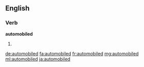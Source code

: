==English==

===Verb===
'''automobiled'''

# {{context|dated}} {{en-past of|automobile}}

[[de:automobiled]]
[[fa:automobiled]]
[[fr:automobiled]]
[[mg:automobiled]]
[[ml:automobiled]]
[[ja:automobiled]]